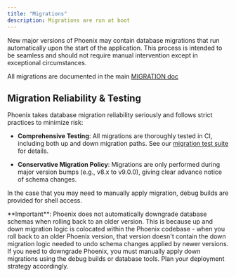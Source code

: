 ```yaml
---
title: "Migrations"
description: Migrations are run at boot
---
```


New major versions of Phoenix may contain database migrations that run automatically upon the start of the application. This process is intended to be seamless and should not require manual intervention except in exceptional circumstances.

All migrations are documented in the main [MIGRATION doc](https://github.com/Arize-ai/phoenix/blob/main/MIGRATION.md)

## Migration Reliability & Testing

Phoenix takes database migration reliability seriously and follows strict practices to minimize risk:

* **Comprehensive Testing**: All migrations are thoroughly tested in CI, including both up and down migration paths. See our [migration test suite](https://github.com/Arize-ai/phoenix/blob/main/tests/integration/db_migrations/test_up_and_down_migrations.py) for details.

* **Conservative Migration Policy**: Migrations are only performed during major version bumps (e.g., v8.x to v9.0.0), giving clear advance notice of schema changes.

In the case that you may need to manually apply migration, debug builds are provided for shell access.

<Warning>
**Important**: Phoenix does not automatically downgrade database schemas when rolling back to an older version. This is because up and down migration logic is colocated within the Phoenix codebase - when you roll back to an older Phoenix version, that version doesn't contain the down migration logic needed to undo schema changes applied by newer versions. If you need to downgrade Phoenix, you must manually apply down migrations using the debug builds or database tools. Plan your deployment strategy accordingly.

</Warning>


